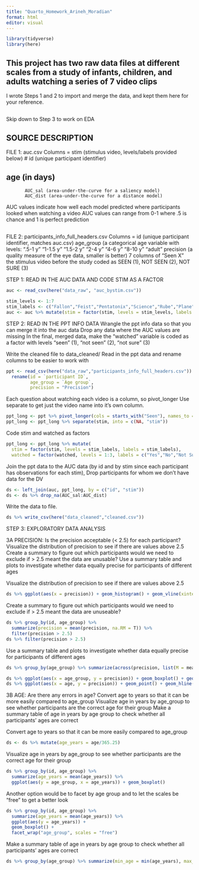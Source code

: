 ```yaml
---
title: "Quarto_Homework_Arineh_Moradian"
format: html
editor: visual
---
```


```r
library(tidyverse)
library(here)
```

## This project has two raw data files at different scales from a study of infants, children, and adults watching a series of 7 video clips

I wrote Steps 1 and 2 to import and merge the data, and kept them here for your reference.

## 
Skip down to Step 3 to work on EDA

## SOURCE DESCRIPTION

FILE 1: auc.csv
Columns =  stim (stimulus video, levels/labels provided below)
#           id (unique participant identifier)

##            age (in days)
           AUC_sal (area-under-the-curve for a saliency model)
           AUC_dist (area-under-the-curve for a distance model)
AUC values indicate how well each model predicted where participants looked when watching a video
AUC values can range from 0-1 where .5 is chance and 1 is perfect prediction

## 

FILE 2: participants_info_full_headers.csv
Columns =  id (unique participant identifier, matches auc.csv)
           age_group (a categorical age variable with levels:
             ".5-1 y" "1-1.5 y" "1.5-2 y" "2-4 y" "4-6 y" "8-10 y" "adult" 
           precision (a quality measure of the eye data, smaller is better)
           7 columns of "Seen X" the stimulus video before the study
             coded as SEEN (1), NOT SEEN (2), NOT SURE (3) 


STEP 1: READ IN THE AUC DATA AND CODE STIM AS A FACTOR

```r
auc <- read_csv(here("data_raw", "auc_bystim.csv"))

stim_levels <- 1:7
stim_labels <- c("Fallon","Feist","Pentatonix","Science","Rube","Plane","Dogs")
auc <- auc %>% mutate(stim = factor(stim, levels = stim_levels, labels = stim_labels))
```

STEP 2: READ IN THE PPT INFO DATA
Wrangle the ppt info data so that you can merge it into the auc data
Drop any data where the AUC values are missing
In the final, merged data, make the "watched" variable is coded as a factor with levels "seen" (1), "not seen" (2), "not sure" (3)

Write the cleaned file to data_cleaned/
Read in the ppt data and rename columns to be easier to work with

```r
ppt <- read_csv(here("data_raw","participants_info_full_headers.csv")) %>% 
  rename(id = `participant ID`,
         age_group = `Age group`,
         precision = "Precision")
```

Each question about watching each video is a column, so pivot_longer
Use separate to get just the video name into it's own column.

```r
ppt_long <- ppt %>% pivot_longer(cols = starts_with("Seen"), names_to = "stim", values_to = "watched")
ppt_long <- ppt_long %>% separate(stim, into = c(NA, "stim"))
```

Code stim and watched as factors

```r
ppt_long <- ppt_long %>% mutate(
  stim = factor(stim, levels = stim_labels, labels = stim_labels),
  watched = factor(watched, levels = 1:3, labels = c("Yes","No","Not Sure")))

```

Join the ppt data to the AUC data (by id and by stim since each participant has observations for each stim), Drop participants for whom we don't have data for the DV

```r
ds <- left_join(auc, ppt_long, by = c("id", "stim"))
ds <- ds %>% drop_na(AUC_sal:AUC_dist) 
```

Write the data to file.

```r
ds %>% write_csv(here("data_cleaned","cleaned.csv"))

```

STEP 3: EXPLORATORY DATA ANALYSIS

3A PRECISION: Is the precision acceptable (\< 2.5) for each participant?
Visualize the distribution of precision to see if there are values above 2.5
Create a summary to figure out which participants would we need to exclude if \> 2.5 meant the data are unusable?
Use a summary table and plots to investigate whether data equally precise for participants of different ages

Visualize the distribution of precision to see if there are values above 2.5

```r
ds %>% ggplot(aes(x = precision)) + geom_histogram() + geom_vline(xintercept = 2.5)

```

Create a summary to figure out which participants would we need to exclude if \> 2.5 meant the data are unuseable?

```r
ds %>% group_by(id, age_group) %>% 
  summarize(precision = mean(precision, na.RM = T)) %>% 
  filter(precision > 2.5)
ds %>% filter(precision > 2.5)

```

Use a summary table and plots to investigate whether data equally precise for participants of different ages

```r
ds %>% group_by(age_group) %>% summarize(across(precision, list(M = mean, MIN = min, MAX = max)))

ds %>% ggplot(aes(x = age_group, y = precision)) + geom_boxplot() + geom_hline(yintercept = 2.5)
ds %>% ggplot(aes(x = age, y = precision)) + geom_point() + geom_hline(yintercept = 2.5)

```

3B AGE: Are there any errors in age?
Convert age to years so that it can be more easily compared to age_group
Visualize age in years by age_group to see whether participants are the correct age for their group
Make a summary table of age in years by age group to check whether all participants' ages are correct

Convert age to years so that it can be more easily compared to age_group

```r
ds <- ds %>% mutate(age_years = age/365.25)

```

Visualize age in years by age_group to see whether participants are the correct age for their group

```r
ds %>% group_by(id, age_group) %>% 
  summarize(age_years = mean(age_years)) %>% 
  ggplot(aes(y = age_group, x = age_years)) + geom_boxplot()
```

Another option would be to facet by age group and to let the scales be "free" to get a better look

```r
ds %>% group_by(id, age_group) %>% 
  summarize(age_years = mean(age_years)) %>% 
  ggplot(aes(y = age_years)) + 
  geom_boxplot() + 
  facet_wrap("age_group", scales = "free")
```

Make a summary table of age in years by age group to check whether all participants' ages are correct

```r
ds %>% group_by(age_group) %>% summarize(min_age = min(age_years), max_age = max(age_years))

```






